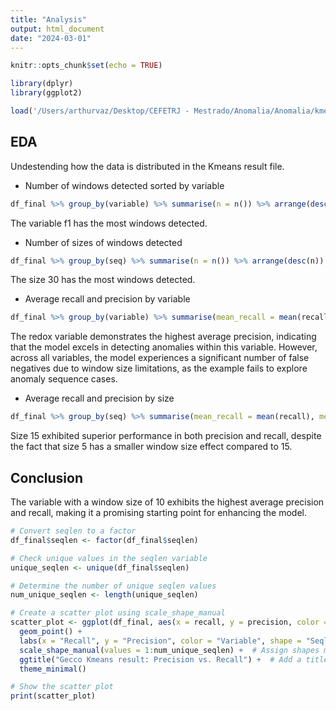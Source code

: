 ```yaml
---
title: "Analysis"
output: html_document
date: "2024-03-01"
---
```


```r

knitr::opts_chunk$set(echo = TRUE)

library(dplyr)
library(ggplot2)

load('/Users/arthurvaz/Desktop/CEFETRJ - Mestrado/Anomalia/Anomalia/kmeans/kmeans_result.RData')
```

## EDA

Undestending how the data is distributed in the Kmeans result file.

-  Number of windows detected sorted by variable

```r
df_final %>% group_by(variable) %>% summarise(n = n()) %>% arrange(desc(n))
```

The variable f1 has the most windows detected.

- Number of sizes of windows detected

```r
df_final %>% group_by(seq) %>% summarise(n = n()) %>% arrange(desc(n))
```
The size 30 has the most windows detected.

- Average recall and precision by variable

```r
df_final %>% group_by(variable) %>% summarise(mean_recall = mean(recall), mean_precision = mean(precision)) %>% arrange(desc(mean_precision))
```

The redox variable demonstrates the highest average precision, indicating that the model excels in detecting anomalies within this variable. However, across all variables, the model experiences a significant number of false negatives due to window size limitations, as the example fails to explore anomaly sequence cases.

- Average recall and precision by size

```r
df_final %>% group_by(seq) %>% summarise(mean_recall = mean(recall), mean_precision = mean(precision)) %>% arrange(desc(mean_precision))

```

Size 15 exhibited superior performance in both precision and recall, despite the fact that size 5 has a smaller window size effect compared to 15.

## Conclusion

The variable with a window size of 10 exhibits the highest average precision and recall, making it a promising starting point for enhancing the model.

```r

# Convert seqlen to a factor
df_final$seqlen <- factor(df_final$seqlen)

# Check unique values in the seqlen variable
unique_seqlen <- unique(df_final$seqlen)

# Determine the number of unique seqlen values
num_unique_seqlen <- length(unique_seqlen)

# Create a scatter plot using scale_shape_manual
scatter_plot <- ggplot(df_final, aes(x = recall, y = precision, color = variable, shape = seqlen)) +
  geom_point() +
  labs(x = "Recall", y = "Precision", color = "Variable", shape = "Seqlen") +
  scale_shape_manual(values = 1:num_unique_seqlen) +  # Assign shapes manually
  ggtitle("Gecco Kmeans result: Precision vs. Recall") +  # Add a title
  theme_minimal()

# Show the scatter plot
print(scatter_plot)

```